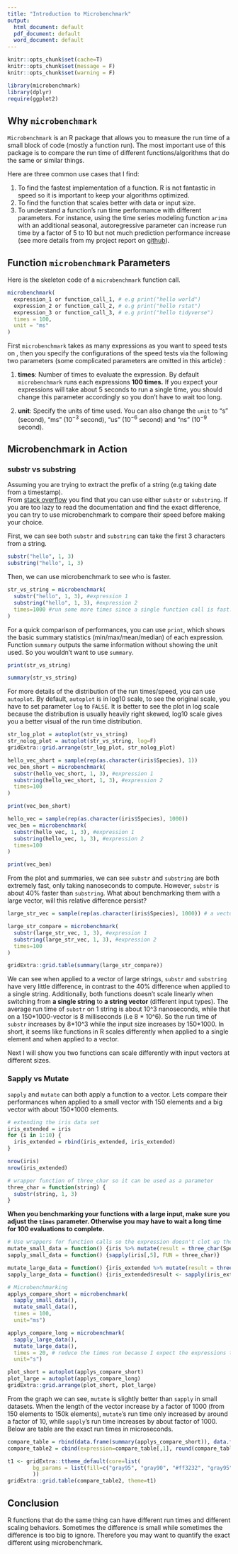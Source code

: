 ```yaml
---
title: "Introduction to Microbenchmark"
output:
  html_document: default
  pdf_document: default
  word_document: default
---
```


```r
knitr::opts_chunk$set(cache=T)
knitr::opts_chunk$set(message = F)
knitr::opts_chunk$set(warning = F)
```


```r
library(microbenchmark)
library(dplyr)
require(ggplot2)
```

## Why `microbenchmark`  
`Microbenchmark` is an R package that allows you to measure the run time of a small block of code (mostly a function run). The most important use of this package is to compare the run time of different functions/algorithms that do
the same or similar things.  

Here are three common use cases that I find:  

1. To find the fastest implementation of a function. R is not fantastic in speed so it is important to keep your algorithms optimized.  
2. To find the function that scales better with data or input size.   
3. To understand a function's run time performance with different parameters. For instance, using the time series modeling function `arima` with an additional seasonal, autoregressive parameter can increase run time by a factor of 5 to 10 but not much prediction performance increase (see more details from my project report on [github](https://github.com/shex1627/google_trend/blob/master/reports/report_notebook.pdf)).


## Function `microbenchmark` Parameters
Here is the skeleton code of a `microbenchmark` function call.  
```r
microbenchmark(
  expression_1 or function_call_1, # e.g print("hello world")
  expression_2 or function_call_2, # e.g print("hello rstat") 
  expression_3 or function_call_3, # e.g print("hello tidyverse")
  times = 100,
  unit = "ms"
)
```

First `microbenchmark` takes as many expressions as you want to speed tests on , then you specify the configurations
of the speed tests via the following two parameters (some complicated parameters are omitted in this article) :  

1. **times**: Number of times to evaluate the expression. By default `microbenchmark` runs each expressions **100 times.** If you expect your expressions will take about 5 seconds to run a single time, you should change this parameter accordingly so you don't have to wait too long.  

2. **unit**: Specify the units of time used. You can also change the `unit` to "s" (second),  "ms" ($10^{-3}$ second), "us" ($10^{-6}$ second) and "ns" ($10^{-9}$ second).

## Microbenchmark in Action

### substr vs substring
Assuming you are trying to extract the prefix of a string (e.g taking date from a timestamp).  
From [stack overflow](https://stackoverflow.com/questions/tagged/r) you find that you can use either `substr` or `substring`. If you are too lazy to read the documentation and find the exact difference, you can try to use microbenchmark to compare their speed before making your choice.  

First, we can see both `substr` and `substring` can take the first 3 characters from a string.   
```r
substr("hello", 1, 3)
substring("hello", 1, 3)
```

Then, we can use microbenchmark to see who is faster.  
```r
str_vs_string = microbenchmark(
  substr("hello", 1, 3), #expression 1
  substring("hello", 1, 3), #expression 2
  times=1000 #run some more times since a single function call is fast.
)
```

For a quick comparison of performances, you can use `print`, which shows the basic summary statistics (min/max/mean/median) of each expression. Function `summary` outputs the same information without showing the unit used. So you wouldn't want to use `summary`.

```r
print(str_vs_string)
```

```r
summary(str_vs_string)
```

For more details of the distribution of the run times/speed, you can use `autoplot`. By default, `autoplot` is in log10 scale, to see the original scale, you have to set parameter `log` to `FALSE`. It is better to see the plot in log scale because the distribution is usually heavily right skewed, log10 scale gives you a better visual of the run time distribution. 

```r
str_log_plot = autoplot(str_vs_string)
str_nolog_plot = autoplot(str_vs_string, log=F)
gridExtra::grid.arrange(str_log_plot, str_nolog_plot)
```

```r
hello_vec_short = sample(rep(as.character(iris$Species), 1))
vec_ben_short = microbenchmark(
  substr(hello_vec_short, 1, 3), #expression 1
  substring(hello_vec_short, 1, 3), #expression 2
  times=100
)

print(vec_ben_short)
```

```r
hello_vec = sample(rep(as.character(iris$Species), 1000))
vec_ben = microbenchmark(
  substr(hello_vec, 1, 3), #expression 1
  substring(hello_vec, 1, 3), #expression 2
  times=100
)

print(vec_ben)
```

From the plot and summaries, we can see `substr` and `substring` are both extremely fast, only taking nanoseconds to compute. However, `substr` is about 40% faster than `substring`. What about benchmarking them with a large vector, will this relative difference persist?  

```r
large_str_vec = sample(rep(as.character(iris$Species), 1000)) # a vector with length 150 * 1000 elements

large_str_compare = microbenchmark(
  substr(large_str_vec, 1, 3), #expression 1
  substring(large_str_vec, 1, 3), #expression 2
  times=100
)

gridExtra::grid.table(summary(large_str_compare))
```

We can see when applied to a vector of large strings, `substr` and `substring` have very little difference, in contrast to the 40% difference when applied to a single string. Additionally, both functions doesn't scale linearly when switching from **a single string** to **a string vector** (different input types). The average run time of `substr` on 1 string is about 10^3 nanoseconds, while that on a 150\*1000-vector is 8 milliseconds (i.e 8 * 10^6). So the run time of `substr` increases by 8\*10^3 while the input size increases by 150\*1000. In short, it seems like functions in R scales differently when applied to a single element and when applied to a vector.  

Next I will show you two functions can scale differently with input vectors at different sizes.  

### Sapply vs Mutate
`sapply` and `mutate` can both apply a function to a vector. Lets compare their performances when applied to a small vector with 150 elements and a big vector with about 150*1000 elements.
```r
# extending the iris data set
iris_extended = iris
for (i in 1:10) {
  iris_extended = rbind(iris_extended, iris_extended)
}
```

```r
nrow(iris)
nrow(iris_extended)
```

```r
# wrapper function of three_char so it can be used as a parameter
three_char = function(string) {
  substr(string, 1, 3)
}
```

**When you benchmarking your functions with a large input, make sure you adjust the `times` parameter. Otherwise you may have to wait a long time for 100 evaluations to complete.**

```r
# Use wrappers for function calls so the expression doesn't clot up the autoplot
mutate_small_data = function() {iris %>% mutate(result = three_char(Species))}
sapply_small_data = function() {sapply(iris[,5], FUN = three_char)}

mutate_large_data = function() {iris_extended %>% mutate(result = three_char(Species))}
sapply_large_data = function() {iris_extended$result <- sapply(iris_extended[,5], FUN = three_char)} 
```

```r
# Microbenchmarking
applys_compare_short = microbenchmark(
  sapply_small_data(),
  mutate_small_data(),
  times = 100,
  unit="ms") 

applys_compare_long = microbenchmark(
  sapply_large_data(), 
  mutate_large_data(),
  times = 20, # reduce the times run because I expect the expressions take some time to run
  unit="s") 
```

```r
plot_short = autoplot(applys_compare_short)
plot_large = autoplot(applys_compare_long) 
gridExtra::grid.arrange(plot_short, plot_large)
```

From the graph we can see, `mutate` is slightly better than `sapply` in small datasets. When the length of the vector increase by a factor of 1000 (from 150 elements to 150k elements), `mutate`'s run time only increased by around a factor of 10, while `sapply`'s run time increases by about factor of 1000. Below are table are the exact run times in microseconds.  

```r
compare_table = rbind(data.frame(summary(applys_compare_short)), data.frame(summary(applys_compare_long, unit="ms")))
compare_table2 = cbind(expression=compare_table[,1], round(compare_table[,c(2,3,5,6,7)], 3))

t1 <- gridExtra::ttheme_default(core=list(
        bg_params = list(fill=c("gray95", "gray90", "#ff3232", "gray95"))
        ))
gridExtra::grid.table(compare_table2, theme=t1)
```

## Conclusion
R functions that do the same thing can have different run times and different scaling behaviors. Sometimes the difference is small while sometimes the difference is too big to ignore. Therefore you may want to quantify the exact different using microbenchmark. 
